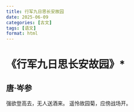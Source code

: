 ```yaml
---
title: 行军九日思长安故园
date: 2025-06-09
categories: [古文]
tags: [语文]
format: html
---
```

# 《行军九日思长安故园》*
## 唐·岑参
强欲登高去，无人送酒来。
遥怜故园菊，应傍战场开。